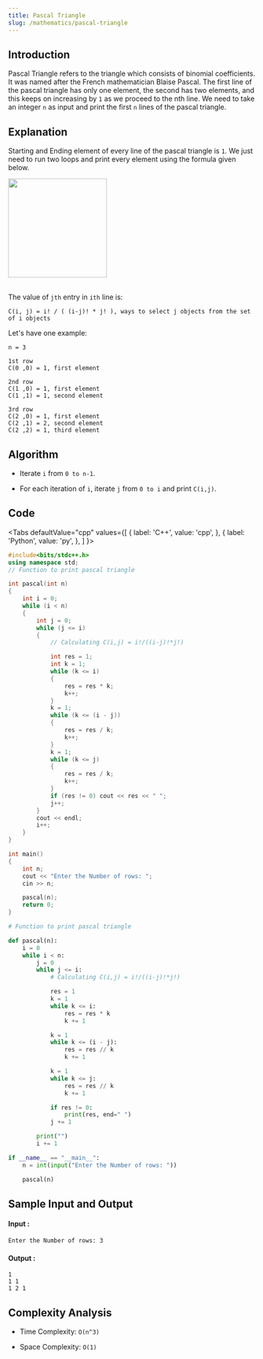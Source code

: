 ```yaml
---
title: Pascal Triangle
slug: /mathematics/pascal-triangle
---
```


## Introduction

Pascal Triangle refers to the triangle which consists of binomial coefficients. It was named after the French mathematician Blaise Pascal. The first line of the pascal triangle has only one element, the second has two elements, and this keeps on increasing by `1` as we proceed to the nth line. We need to take an integer `n` as input and print the first `n` lines of the pascal triangle. 

## Explanation 

Starting and Ending element of every line of the pascal triangle is `1`. We just need to run two loops and print every element using the formula given below.

<img src="https://i.imgur.com/ZXtP0KW.jpg" width="201" height="201" /><br/><br/>

The value of `jth` entry in `ith` line is:
```
C(i, j) = i! / ( (i-j)! * j! ), ways to select j objects from the set of i objects
```

Let's have one example: 
```
n = 3

1st row
C(0 ,0) = 1, first element

2nd row
C(1 ,0) = 1, first element  
C(1 ,1) = 1, second element

3rd row
C(2 ,0) = 1, first element
C(2 ,1) = 2, second element
C(2 ,2) = 1, third element
```

## Algorithm

- Iterate `i` from `0 to n-1`.

- For each iteration of `i`, iterate `j` from `0 to i` and print `C(i,j)`.

## Code


<Tabs
  defaultValue="cpp"
  values={[
    { label: 'C++', value: 'cpp', },
    { label: 'Python', value: 'py', },
  ]
}>
<TabItem value="cpp">

```cpp
#include<bits/stdc++.h>
using namespace std;
// Function to print pascal triangle

int pascal(int n) 
{
    int i = 0;
    while (i < n) 
    {
        int j = 0;
        while (j <= i) 
        {
            // Calculating C(i,j) = i!/((i-j)!*j!)

            int res = 1;
            int k = 1;
            while (k <= i) 
            {
                res = res * k;
                k++;
            }
            k = 1;
            while (k <= (i - j)) 
            {
                res = res / k;
                k++;
            }
            k = 1;
            while (k <= j)
            {
                res = res / k;
                k++;
            }
            if (res != 0) cout << res << " ";
            j++;
        }
        cout << endl;
        i++;
    }
}

int main() 
{
    int n;
    cout << "Enter the Number of rows: ";
    cin >> n;

    pascal(n);
    return 0;
}
```
</TabItem>

<TabItem value="py">

```python   
# Function to print pascal triangle

def pascal(n):
    i = 0
    while i < n:
        j = 0
        while j <= i:
            # Calculating C(i,j) = i!/((i-j)!*j!)

            res = 1
            k = 1
            while k <= i:
                res = res * k
                k += 1

            k = 1
            while k <= (i - j):
                res = res // k
                k += 1

            k = 1
            while k <= j:
                res = res // k
                k += 1

            if res != 0:
                print(res, end=" ")
            j += 1

        print("")
        i += 1

if __name__ == "__main__":
    n = int(input("Enter the Number of rows: "))

    pascal(n)
```
</TabItem>

</Tabs>

## Sample Input and Output

#### Input :

```
Enter the Number of rows: 3
```

#### Output :

```
1
1 1
1 2 1
```

## Complexity Analysis

- Time Complexity: `O(n^3)`

- Space Complexity: `O(1)`

